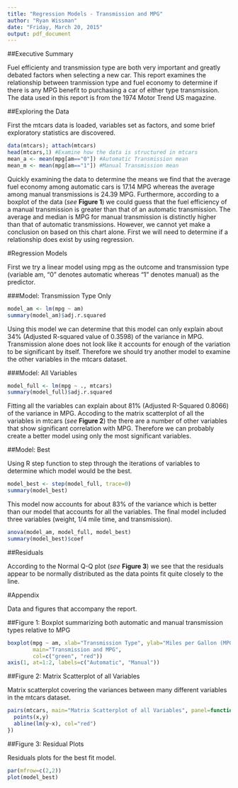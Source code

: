 ```yaml
---
title: "Regression Models - Transmission and MPG"
author: "Ryan Wissman"
date: "Friday, March 20, 2015"
output: pdf_document
---
```


##Executive Summary

Fuel efficienty and transmission type are both very important and greatly debated factors when selecting a new car. This report examines the relationship between tranmission type and fuel economy to determine if there is any MPG benefit to purchasing a car of either type transmission. The data used in this report is from the 1974 Motor Trend US magazine.

<results summary>

##Exploring the Data

First the mtcars data is loaded, variables set as factors, and some brief exploratory statistics are discovered.

```r
data(mtcars); attach(mtcars)
head(mtcars,1) #Examine how the data is structured in mtcars
mean_a <- mean(mpg[am=="0"]) #Automatic Transmission mean
mean_m <- mean(mpg[am=="1"]) #Manual Transmission mean
```

Quickly examining the data to determine the means we find that the average fuel economy among automatic cars is 17.14 MPG whereas the average among manual transmissions is 24.39 MPG. Furthermore, according to a boxplot of the data (*see* **Figure 1**) we could guess that the fuel efficiency of a manual transmission is greater than that of an automatic transmission. The average and median is MPG for manual transmission is distinctly higher than that of automatic transmissions. However, we cannot yet make a conclusion on based on this chart alone. First we will need to determine if a relationship does exist by using regression. 

#Regression Models

First we try a linear model using mpg as the outcome and transmission type (variable am, "0" denotes automatic whereas "1" denotes manual) as the predictor.

###Model: Transmission Type Only

```r
model_am <- lm(mpg ~ am)
summary(model_am)$adj.r.squared
```

Using this model we can determine that this model can only explain about 34% (Adjusted R-squared value of 0.3598) of the variance in MPG. Transmission alone does not look like it accounts for enough of the variation to be significant by itself. Therefore we should try another model to examine the other variables in the mtcars dataset.

###Model: All Variables 

```r
model_full <- lm(mpg ~ ., mtcars)
summary(model_full)$adj.r.squared
```

Fitting all the variables can explain about 81% (Adjusted R-Squared 0.8066) of the variance in MPG. Accoding to the matrix scatterplot of all the variables in mtcars (*see* **Figure 2**) the there are a number of other variables that show significant correlation with MPG. Therefore we can probably create a better model using only the most significant variables. 

##Model: Best

Using R step function to step through the iterations of variables to determine which model would be the best. 

```r
model_best <- step(model_full, trace=0)
summary(model_best)
```

This model now accounts for about 83% of the variance which is better than our model that accounts for all the variables. The final model included three variables (weight, 1/4 mile time, and transmission). 

```r
anova(model_am, model_full, model_best)
summary(model_best)$coef
```

##Residuals

According to the Normal Q-Q plot (*see* **Figure 3**) we see that the residuals appear to be normally distributed as the data points fit quite closely to the line.


#Appendix

Data and figures that accompany the report.

##Figure 1: Boxplot summarizing both automatic and manual transmission types relative to MPG

```r
boxplot(mpg ~ am, xlab="Transmission Type", ylab="Miles per Gallon (MPG)", xaxt="n", 
        main="Transmission and MPG",
        col=c("green", "red"))
axis(1, at=1:2, labels=c("Automatic", "Manual"))
```

##Figure 2: Matrix Scatterplot of all Variables

Matrix scatterplot covering the variances between many different variables in the mtcars dataset.  

```r
pairs(mtcars, main="Matrix Scatterplot of all Variables", panel=function(x,y){
  points(x,y)
  abline(lm(y~x), col="red")
})
```

##Figure 3: Residual Plots

Residuals plots for the best fit model.

```r
par(mfrow=c(2,2))
plot(model_best)
```
